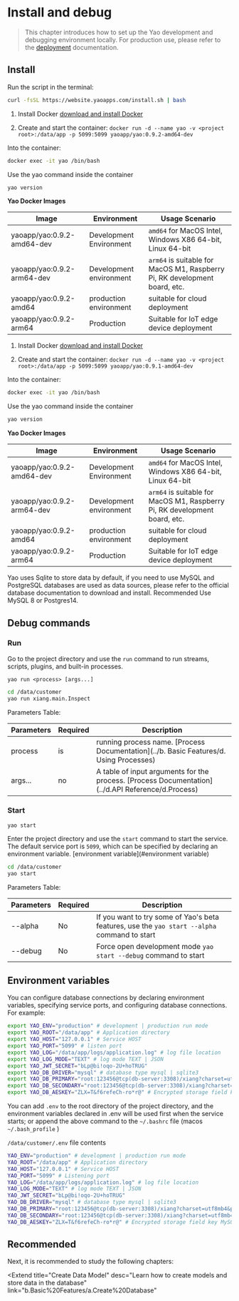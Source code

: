 # Install and debug

<blockquote>

This chapter introduces how to set up the Yao development and debugging environment locally. For production use, please refer to the <a href="../g.deployment">deployment</a> documentation.

</blockquote>

## Install

<Tabs defaultActiveKey='1'>
<TabPane tab='Linux & MacOS' key='1'>

Run the script in the terminal:

```bash
curl -fsSL https://website.yaoapps.com/install.sh | bash
```

</TabPane>

<TabPane tab='Windows' key='2'>

1. Install Docker [download and install Docker](https://docs.docker.com/desktop/windows/install/)

2. Create and start the container: `docker run -d --name yao -v <project root>:/data/app -p 5099:5099 yaoapp/yao:0.9.2-amd64-dev`

Into the container:

```bash
docker exec -it yao /bin/bash
```

Use the yao command inside the container

```bash
yao version
```

**Yao Docker Images**

| Image                      | Environment             | Usage Scenario                                                             |
| -------------------------- | ----------------------- | -------------------------------------------------------------------------- |
| yaoapp/yao:0.9.2-amd64-dev | Development Environment | `amd64` for MacOS Intel, Windows X86 64-bit, Linux 64-bit                  |
| yaoapp/yao:0.9.2-arm64-dev | Development environment | `arm64` is suitable for MacOS M1, Raspberry Pi, RK development board, etc. |
| yaoapp/yao:0.9.2-amd64     | production environment  | suitable for cloud deployment                                              |
| yaoapp/yao:0.9.2-arm64     | Production              | Suitable for IoT edge device deployment                                    |

</TabPane>

<TabPane tab='Docker (recommended)' key='3'>

1. Install Docker [download and install Docker](https://docs.docker.com/get-docker/)

2. Create and start the container: `docker run -d --name yao -v <project root>:/data/app -p 5099:5099 yaoapp/yao:0.9.1-amd64-dev`

Into the container:

```bash
docker exec -it yao /bin/bash
```

Use the yao command inside the container

```bash
yao version
```

**Yao Docker Images**

| Image                      | Environment             | Usage Scenario                                                             |
| -------------------------- | ----------------------- | -------------------------------------------------------------------------- |
| yaoapp/yao:0.9.2-amd64-dev | Development Environment | `amd64` for MacOS Intel, Windows X86 64-bit, Linux 64-bit                  |
| yaoapp/yao:0.9.2-arm64-dev | Development environment | `arm64` is suitable for MacOS M1, Raspberry Pi, RK development board, etc. |
| yaoapp/yao:0.9.2-amd64     | production environment  | suitable for cloud deployment                                              |
| yaoapp/yao:0.9.2-arm64     | Production              | Suitable for IoT edge device deployment                                    |

</TabPane>

</Tabs>

<Notice type="success">
  Yao uses Sqlite to store data by default, if you need to use MySQL and
  PostgreSQL databases are used as data sources, please refer to the official
  database documentation to download and install. Recommended Use MySQL 8 or
  Postgres14.
</Notice>

## Debug commands

### Run

Go to the project directory and use the `run` command to run streams, scripts, plugins, and built-in processes.

`yao run <process> [args...]`

```bash
cd /data/customer
yao run xiang.main.Inspect
```

Parameters Table:

| Parameters | Required | Description                                                                                       |
| ---------- | -------- | ------------------------------------------------------------------------------------------------- |
| process    | is       | running process name. [Process Documentation](../b. Basic Features/d. Using Processes)            |
| args...    | no       | A table of input arguments for the process. [Process Documentation](../d.API Reference/d.Process) |

### Start

`yao start`

Enter the project directory and use the `start` command to start the service. The default service port is `5099`, which can be specified by declaring an environment variable. [environment variable](#environment variable)

```bash
cd /data/customer
yao start
```

Parameters Table:

| Parameters | Required | Description                                                                                  |
| ---------- | -------- | -------------------------------------------------------------------------------------------- |
| --alpha    | No       | If you want to try some of Yao's beta features, use the `yao start --alpha` command to start |
| --debug    | No       | Force open development mode `yao start --debug` command to start                             |

## Environment variables

You can configure database connections by declaring environment variables, specifying service ports, and configuring database connections. For example:

```bash
export YAO_ENV="production" # development | production run mode
export YAO_ROOT="/data/app" # Application directory
export YAO_HOST="127.0.0.1" # Service HOST
export YAO_PORT="5099" # listen port
export YAO_LOG="/data/app/logs/application.log" # log file location
export YAO_LOG_MODE="TEXT" # log mode TEXT | JSON
export YAO_JWT_SECRET="bLp@bi!oqo-2U+hoTRUG"
export YAO_DB_DRIVER="mysql" # database type mysql | sqlite3
export YAO_DB_PRIMARY="root:123456@tcp(db-server:3308)/xiang?charset=utf8mb4&parseTime=True&loc=Local" # Main library connection
export YAO_DB_SECONDARY="root:123456@tcp(db-server:3308)/xiang?charset=utf8mb4&parseTime=True&loc=Local" # Connect from the library
export YAO_DB_AESKEY="ZLX=T&f6refeCh-ro*r@" # Encrypted storage field key MySQL Only
```

You can add `.env` to the root directory of the project directory, and the environment variables declared in .env will be used first when the service starts; or append the above command to the `~/.bashrc` file (macos `~/.bash_profile` )

`/data/customer/.env` file contents

```bash
YAO_ENV="production" # development | production run mode
YAO_ROOT="/data/app" # Application directory
YAO_HOST="127.0.0.1" # Service HOST
YAO_PORT="5099" # Listening port
YAO_LOG="/data/app/logs/application.log" # log file location
YAO_LOG_MODE="TEXT" # log mode TEXT | JSON
YAO_JWT_SECRET="bLp@bi!oqo-2U+hoTRUG"
YAO_DB_DRIVER="mysql" # database type mysql | sqlite3
YAO_DB_PRIMARY="root:123456@tcp(db-server:3308)/xiang?charset=utf8mb4&parseTime=True&loc=Local" # Main library connection
YAO_DB_SECONDARY="root:123456@tcp(db-server:3308)/xiang?charset=utf8mb4&parseTime=True&loc=Local" # Connect from the library
YAO_DB_AESKEY="ZLX=T&f6refeCh-ro*r@" # Encrypted storage field key MySQL Only

```

## Recommended

Next, it is recommended to study the following chapters:

<Extend
  title="Create Data Model"
  desc="Learn how to create models and store data in the database"
  link="b.Basic%20Features/a.Create%20Database"
></Extend>

<Div style={{ display: "flex", justifyContent: "space-between" }}>
  <Link
    type="prev"
    title="Getting Started"
    link="a.Introduction/a.Getting%20Started"
  ></Link>
  <Link type="next" title="Why Yao" link="a.Introduction/c.Why%20Yao"></Link>
</Div>
